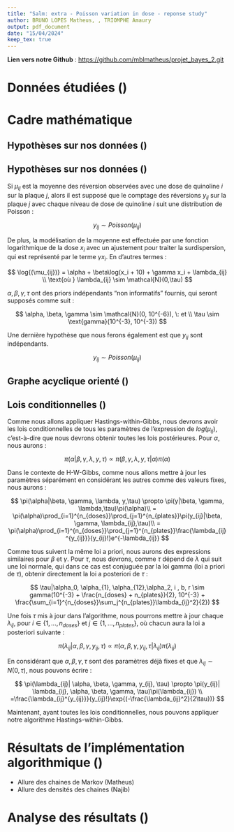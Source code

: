 ```yaml
---
title: "Salm: extra - Poisson variation in dose - reponse study"
author: BRUNO LOPES Matheus, , TRIOMPHE Amaury
output: pdf_document
date: "15/04/2024"
keep_tex: true    
---
```


**Lien vers notre Github** : <https://github.com/mblmatheus/projet_bayes_2.git>

# Données étudiées ()

```{=tex}
\begin{table}[h]
\centering
\small
\begin{minipage}{0.45\textwidth}
\centering
\begin{tabular}{|c|c|c|c|c|c|c|c|}
\hline
\multicolumn{3}{|c|}{\textbf{Bean}} & \multicolumn{3}{|c|}{\textbf{Cucumber}} \\
\hline
\textbf{r} & \textbf{n} & \textbf{r/n} & \textbf{r} & \textbf{n} & \textbf{r/n} \\
\hline
10 & 39 & 0.26 & 5 & 6 & 0.83 \\
23 & 62 & 0.37 & 53 & 74 & 0.72 \\
23 & 81 & 0.28 & 55 & 72 & 0.76 \\
26 & 51 & 0.51 & 32 & 51 & 0.63 \\
17 & 39 & 0.44 & 46 & 79 & 0.58 \\
 & & & 10 & 13 & 0.77 \\
\hline
\end{tabular}
\caption{Données récupérées pour la graine seed O. aegyptiaco 75}
\label{tab:tableau1}
\end{minipage}\hfill
\begin{minipage}{0.45\textwidth}
\centering
\begin{tabular}{|c|c|c|c|c|c|c|c|}
\hline
\multicolumn{3}{|c|}{\textbf{Bean}} & \multicolumn{3}{|c|}{\textbf{Cucumber}} \\
\hline
\textbf{r} & \textbf{n} & \textbf{r/n} & \textbf{r} & \textbf{n} & \textbf{r/n} \\
\hline
8 & 16 & 0.5 & 3 & 12 & 0.25 \\
10 & 30 & 0.33 & 22 & 41 & 0.54 \\
8 & 28 & 0.29 & 15 & 30 & 0.5 \\
23 & 45 & 0.51 & 32 & 51 & 0.63 \\
0 & 4 & 0 & 3 & 7 & 0.43 \\
\hline
\end{tabular}
\caption{Données récupérées pour la graine seed O. aegyptiaco 73}
\label{tab:tableau2}
\end{minipage}
\end{table}
```
# Cadre mathématique

## Hypothèses sur nos données ()

## Hypothèses sur nos données ()

Si $\mu_{ij}$ est la moyenne des réversion observées avec une dose de quinoline $i$ sur la plaque $j$, alors il est supposé que le comptage des réversions $y_{ij}$ sur la plaque $j$ avec chaque niveau de dose de quinoline $i$ suit une distribution de Poisson :

$$
y_{ij} \sim Poisson(\mu_{ij})
$$

De plus, la modélisation de la moyenne est effectuée par une fonction logarithmique de la dose $x_i$ avec un ajustement pour traiter la surdispersion, qui est représenté par le terme $\gamma x_i$. En d'autres termes :

$$
  \log{(\mu_{ij})} = \alpha + \beta\log(x_i + 10) + \gamma x_i + \lambda_{ij} \\
  \text{où } \lambda_{ij} \sim \mathcal{N}(0,\tau)
$$

$\alpha, \beta, \gamma, \tau$ ont des priors indépendants "non informatifs" fournis, qui seront supposés comme suit :

$$
  \alpha, \beta, \gamma \sim \mathcal{N}(0, 10^{-6}), \: et \\
  \tau \sim \text{gamma}(10^{-3}, 10^{-3})
$$

Une dernière hypothèse que nous ferons également est que $y_{ij}$ sont indépendants.

$$
y_{ij} \sim Poisson(\mu_{ij})
$$

## Graphe acyclique orienté ()

## Lois conditionnelles ()

Comme nous allons appliquer Hastings-within-Gibbs, nous devrons avoir les lois conditionnelles de tous les paramètres de l'expression de $log(\mu_{ij})$, c'est-à-dire que nous devrons obtenir toutes les lois postérieures. Pour $\alpha$, nous aurons :

$$
  \pi(\alpha|\beta, \gamma, \lambda, y,\tau) \propto \pi(\beta, \gamma, \lambda, y,\tau|\alpha)\pi(\alpha)
$$

Dans le contexte de H-W-Gibbs, comme nous allons mettre à jour les paramètres séparément en considérant les autres comme des valeurs fixes, nous aurons :

$$
    \pi(\alpha|\beta, \gamma, \lambda, y,\tau) \propto \pi(y|\beta, \gamma, \lambda,\tau)\pi(\alpha)\\ =  \pi(\alpha)\prod_{i=1}^{n_{doses}}\prod_{j=1}^{n_{plates}}\pi(y_{ij}|\beta, \gamma, \lambda_{ij},\tau)\\ = \pi(\alpha)\prod_{i=1}^{n_{doses}}\prod_{j=1}^{n_{plates}}\frac{\lambda_{ij}^{y_{ij}}}{y_{ij}!}e^{-\lambda_{ij}}
$$

Comme tous suivent la même loi a priori, nous aurons des expressions similaires pour $\beta$ et $\gamma$. Pour $\tau$, nous devrons, comme $\tau$ dépend de $\lambda$ qui suit une loi normale, qui dans ce cas est conjuguée par la loi gamma (loi a priori de $\tau$), obtenir directement la loi a posteriori de $\tau$ :

$$
  \tau|\alpha_0, \alpha_{1}, \alpha_{12},\alpha_2, i , b, r \sim gamma(10^{-3} + \frac{n_{doses} + n_{plates}}{2}, 10^{-3} + \frac{\sum_{i=1}^{n_{doses}}\sum_j^{n_{plates}}\lambda_{ij}^2}{2})
$$

Une fois $\tau$ mis à jour dans l'algorithme, nous pourrons mettre à jour chaque $\lambda_{ij}$, pour $i \in \{1, ..., n_{doses}\}$ et $j \in \{1, …, n_{plates}\}$, où chacun aura la loi a posteriori suivante :

$$
  \pi(\lambda_{ij}| \alpha, \beta,\gamma,  y_{ij}, \tau) \propto \pi(\alpha, \beta, \gamma,  y_{ij}, \tau| \lambda_{ij})\pi(\lambda_{ij})
$$

En considérant que $\alpha, \beta, \gamma,\tau$ sont des paramètres déjà fixes et que $\lambda_{ij} \sim N(0,\tau)$, nous pouvons écrire :

$$
  \pi(\lambda_{ij}| \alpha, \beta, \gamma, y_{ij}, \tau) \propto \pi(y_{ij}| \lambda_{ij}, \alpha, \beta, \gamma, \tau)\pi(\lambda_{ij}) \\
  =\frac{\lambda_{ij}^{y_{ij}}}{y_{ij}!}\exp{(-\frac{\lambda_{ij}^2}{2\tau})}
$$

Maintenant, ayant toutes les lois conditionnelles, nous pouvons appliquer notre algorithme Hastings-within-Gibbs.

# Résultats de l'implémentation algorithmique ()

```{=tex}
\begin{table}[h]
\centering
\small
\begin{minipage}{0.45\textwidth}
\centering
\begin{tabular}{|c|c|c|c|c|}
\hline
\multicolumn{1}{|c|}{} &
\multicolumn{2}{|c|}{\textbf{Moyenne}} & \multicolumn{2}{|c|}{\textbf{Écart-type}} \\
\hline
\textbf{Paramètres} & \textbf{Résultat} & \textbf{Énoncé} & \textbf{Résultat} & \textbf{Énoncé} \\
\hline
$\alpha_0$ & -0.5562 & -0.5525 & 0.1865 & 0.1852 \\
$\alpha_1$ & 0.0706 & 0.08382 & 0.3252 & 0.3031 \\
$\alpha_{12}$ & -0.8021 & -0.8165 & 0.4564 & 0.4109 \\
$\alpha_2$ & 1.3511 & 1.346 & 0.2745 & 0.2564 \\
$\sigma$ & 0.3198 & 0.267 & 0.0661 & 0.1471 \\
\hline
\end{tabular}
\caption{Résultats de notre algorithme Hastings within Gibbs}
\end{minipage}
\end{table}
```
-   Allure des chaines de Markov (Matheus)
-   Allure des densités des chaines (Najib)

# Analyse des résultats ()
